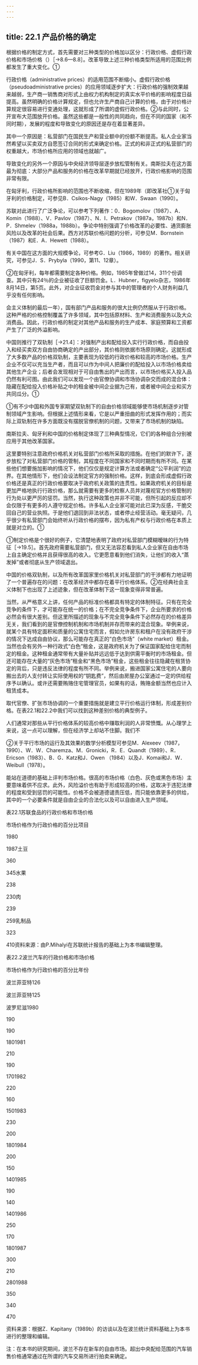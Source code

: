 ```yaml
---
---
---
```

title: 22.1 产品价格的确定
---



根据价格的制定方式，首先需要对三种类型的价格加以区分：行政价格、虚假行政价格和市场价格（）［→8.6—8.8］。改革导致上述三种价格类型所适用的范围比例都发生了重大变化。①

行政价格（administrative prices）的适用范围不断缩小。虚假行政价格（pseudoadministrative prcies）的应用领域逐步扩大：行政价格的强制效果越来越弱，生产商一销售商对形式上由权力机构制定的真实水平价格的影响程度日益提高。虽然明确的价格计算规定，但也允许生产商自己计算的价格，由于对价格计算规定很容易进行变通处理，这就形成了所谓的虚假行政价格。②与此同时，公开宣布大范围放开价格。虽然这些都是一般性的共同趋向，但在不同的国家（和不同时期），发展的程度和导致变化的原因还是存在着显著差异。

其中一个原因是：私营部门在国民生产和营业额中的份额不断提高。私人企业家当然希望以买卖双方自愿签订合同的形式来确定价格。正式的和非正式的私营部门的权重越大，市场价格所应用的领域也就越广。

导致变化的另外一个原因与中央经济领导层逐步放松管制有关。南斯拉夫在这方面最为彻底：大部分产品和服务的价格在改革早期就已经放开，行政价格影响的范围非常有限。

在匈牙利，行政价格所影响的范围也不断收缩，但在1989年（即改革社①关于匈牙利的价格制定，可参见B．Csikos-Nagy（1985）和W．Swaan（1990）。

苏联对此进行了广泛争论，可以参考下列著作：0．Bogomolov（1987）、A．Komin（1988）、V．Pavlov（1987）、N．I．Petrakov（1987a，1987b）和N．P．Shmelev（1988a，1988b）。争论中特别强调了价格改革的必要性、通货膨胀风险以及改革的社会后果。西方对苏联价格问题的分析，可参见M．Bornstein（1987）和E．A．Hewett（1988）。

有关中国在这方面的大规模争论，可参考G．Liu（1986，1989）的著作。相关研究，可参见J．S．Prybyla（1990，第11、12章）。

②在匈牙利，每年都需要制定各种价格。例如，1985年曾做过14，311个份调查。其中只有24％的企业被征收了巨额罚金。L．Hubner，figyelo杂志，1986年8月14日，第5页。此外，对企业征收罚金对参与其中的管理者的个人财务利益几乎没有任何影响。



会主义体制的最后一年），国有部门产品和服务的很大比例仍然服从于行政价格。这种严格的价格控制覆盖了许多领域，其中包括原材料、生产和消费服务以及大众消费品。因此，行政价格的制定对其他产品和服务的生产成本、家庭预算和工资都产生了广泛的外溢影响。

中国则推行了双轨制［→21.4］：对强制产出和配给投入实行行政价格，而自由投入和经买卖双方自由协商确定的产出部分，其价格则依据市场原则确定。这就形成了大多数产品的价格双轨制，主要表现为较低的行政价格和较高的市场价格。生产企业不仅可以充当生产者，而且可以作为中间人把廉价的配给投入以市场价格卖给其他生产企业；后者会发现相对于可自由售出的产出而言，以市场价格买入投入品仍然有利可图。由此我们可以发现一个由官僚协调和市场协调杂交而成的混合体：隐藏在配给投入价格补贴之中的租金被中间企业据为己有，或者被中间企业和买方共同瓜分。①

①有不少中国和外国专家期望双轨制下的自由价格领域能够使市场机制逐步对管制领域产生影响。但根据上述情形来看，它是以严重扭曲的形式发挥作用的；而实际上双轨制在许多方面既没有摆脱官僚机制的问题，又带来了市场机制的缺陷。

南斯拉夫、匈牙利和中国的价格制定体现了三种典型情况，它们的各种组合分别被应用于其他改革国家。

这里要特别注意政府价格机关对私营部门价格所采取的措施。在他们的默许下，逐步放松了对私营部门价格的管制，其程度在不同国家和不同时期而有所不同。在某些他们想要施加影响的情况下，他们仅仅是规定计算方法或者确定“公平利润”的边界。在其他情形下，他们会设法制定官方的强制价格。这样，到底会形成虚假行政价格还是真正的行政价格要取决于政府机关政策的连贯性。如果政府机关的目标是更加严格地执行行政价格，那么就需要有更多的检察人员并对蔑视官方价格管制的行为处以更严厉的惩罚。当然，执行这种政策也并非不可能，但所引起的反应却不会仅限于有更多的人遵守规定价格。许多私人企业家可能对此已深为反感，干脆交回自己的营业执照。于是他们退回到非法状态，或者停止经营活动。毫无疑问，几乎很少有私营部门会始终听从行政价格的摆布，因为私有产权与行政价格在本质上就是对立的。①


①制定价格是个很好的例子，它清楚地表明了政府对私营部门模糊暧昧的行为特征［→19.5］。首先政府需要私营部门，但又无法容忍看到私人企业家在自由市场上自主确定价格并且获得很高的收入。它更愿意看到他们消失，让他们的收入“蒸发掉”或者彻底从生产领域退出。



中国的价格双轨制，以及所有改革国家里价格机关对私营部门的干涉都有力地证明了一个普遍存在的问题：在改革经济中都存在着平行价格体系。②在经典社会主义体制下也出现了上述迹象，但在改革体制下这一现象变得非常普遍。

当然，从严格意义上讲，任何产品的标准价格都具有特定的体制特征。只有在完全竞争的条件下，才可能存在统一的价格；在不完全竞争条件下，企业所要求的价格必然会有很大差别。但这里所描述的现象与不完全竞争条件下必然存在的价格差异无关，我们看到的是官僚控制机制和市场机制并存而带来的混合现象。举例来说，就某个具有特定面积和质量的公寓住宅而言，假如允许房东和租户在没有政府干涉的情况下达成自由协议，那么可能存在真正的“白色市场”（white market）租金。当然也会有另外一种行政式“白色”租金，这是政府机关为了保证国家配给住宅而制定的租金。这种租金通常带有大量补贴并远远低于达到供需平衡时的市场租金。但还可能存在大量的“灰色市场”租金和“黑色市场”租金，这些租金往往隐藏在租赁协定的背后，只是违反法律的程度有所不同。举例来说，搬进国家公寓住宅的人要向搬出去的人支付转让实际使用权的“钥匙费”，然后由房屋办公室通过一定的供给程序予以确认。或许还需要贿赂住宅管理官员，如果有的话，贿赂金额当然也应计入租赁成本。

取代官僚、扩张市场协调的一个重要措施就是建立平行价格运行体制，形成差别价格。在表22.1和22.2中我们可以找到这种差别价格的典型例子。

人们通常对那些从平行价格体系的较高价格中赚取利润的人非常愤慨。从心理学上来说，这一点可以理解，但在经济学上却站不住脚。我们不

②关于平行市场的运行及其效果的数学分析模型可参见M．Alexeev（1987，1990）、W．W．Charemza、M．Gronicki，R．E．Quandt（1989）、R．Ericson（1983）、B．G．Katz和J．Owen （1984）以及J．Komai和J．W．Weibull（1978）。


能站在道德的基础上评判市场价格。很高的市场价格（白色、灰色或黑色市场）主要意味着供不应求。此外，风险溢价也有助于形成较高的价格，这取决于违犯法律的程度和受到惩罚的可能性。价格不会被道德谴责压低，而只能依靠更多的供给，其中的一个必要条件就是自由企业的合法化以及可以自由进入生产领域。

表22.1苏联食品的行政价格和市场价格

市场价格作为行政价格的百分比项目

1980

1987土豆

360

345水果

238

230肉

239

259乳制品

323

410资料来源：由P.Mihalyi在苏联统计报告的基础上为本书编辑整理。

表22.2波兰汽车的行政价格和市场价格

市场价格作为行政价格的百分比年份

波兰菲亚特126

波兰菲亚特125

波罗尼滋1980

190

190

1801981

210

190

1701982

220

160

1501983

230

200

1801984

200

150

1401985

190

140

1401986

250

170

1801987

300

210

2801988

350

340

470

资料来源：根据Z．Kapitany（1989b）的访谈以及在波兰统计资料基础上为本书进行的整理和编辑。

注：在本书的研究期间，波兰不存在新车的自由市场。超出中央配给范围的汽车销售价格通常通过在所谓的汽车交易所进行拍卖来确定。